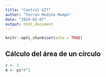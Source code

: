 ```yaml
---
title: "Control GIT"
author: "Ferran Medina Mompó"
date: "2024-02-07"
output: html_document
---
```


```r
knitr::opts_chunk$set(echo = TRUE)
```

## Cálculo del área de un círculo
```r
r <- 2
A <- pi*r^2
```

